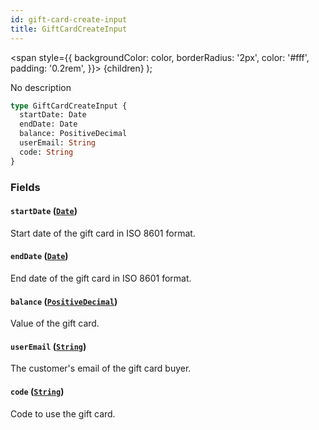 ```yaml
---
id: gift-card-create-input
title: GiftCardCreateInput
---
```


<span
style={{
      backgroundColor: color,
      borderRadius: '2px',
      color: '#fff',
      padding: '0.2rem',
    }}>
{children}
</span>
);

No description

```graphql
type GiftCardCreateInput {
  startDate: Date
  endDate: Date
  balance: PositiveDecimal
  userEmail: String
  code: String
}
```

### Fields

#### `startDate` ([`Date`](/api-reference/scalars/date.mdx))

Start date of the gift card in ISO 8601 format.

#### `endDate` ([`Date`](/api-reference/scalars/date.mdx))

End date of the gift card in ISO 8601 format.

#### `balance` ([`PositiveDecimal`](/api-reference/scalars/positive-decimal.mdx))

Value of the gift card.

#### `userEmail` ([`String`](/api-reference/scalars/string.mdx))

The customer's email of the gift card buyer.

#### `code` ([`String`](/api-reference/scalars/string.mdx))

Code to use the gift card.
